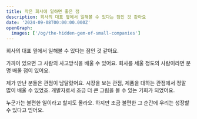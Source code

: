 ```yaml
---
title: 작은 회사에 일하면 좋은 점
description: 회사의 대표 옆에서 일해볼 수 있다는 점인 것 같아요
date: '2024-09-08T00:00:00.000Z'
openGraph:
  images: ['/og/the-hidden-gem-of-small-companies']
---
```


회사의 대표 옆에서 일해볼 수 있다는 점인 것 같아요.

가까이 있으면 그 사람의 사고방식을 배울 수 있어요. 회사를 세울 정도의 사람이라면 분명 배울 점이 있어요.

제가 만난 분들은 관점이 남달랐어요. 시장을 보는 관점, 제품을 대하는 관점에서 정말 많이 배울 수 있었죠. 개발자로서 조금 더 큰 그림을 볼 수 있는 기회가 되었어요.

누군가는 불편한 일이라고 할지도 몰라요. 하지만 조금 불편한 그 순간에 우리는 성장할 수 있다고 믿어요.
